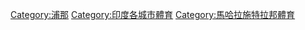 [[Category:浦那|Category:浦那]]
[[Category:印度各城市體育|Category:印度各城市體育]]
[[Category:馬哈拉施特拉邦體育|Category:馬哈拉施特拉邦體育]]